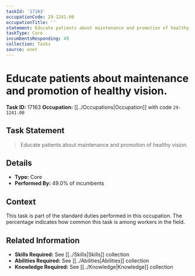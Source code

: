 ```yaml
---
taskId: '17163'
occupationCode: 29-1241.00
occupationTitle: ''
statement: Educate patients about maintenance and promotion of healthy vision.
taskType: Core
incumbentsResponding: 49
collection: Tasks
source: onet
---
```

# Educate patients about maintenance and promotion of healthy vision.

**Task ID:** 17163
**Occupation:** [[../Occupations|Occupation]] with code `29-1241.00`

## Task Statement

> Educate patients about maintenance and promotion of healthy vision.

## Details

- **Type:** Core
- **Performed By:** 49.0% of incumbents

## Context

This task is part of the standard duties performed in this occupation. The percentage indicates how common this task is among workers in the field.

## Related Information

- **Skills Required:** See [[../Skills|Skills]] collection
- **Abilities Required:** See [[../Abilities|Abilities]] collection
- **Knowledge Required:** See [[../Knowledge|Knowledge]] collection
